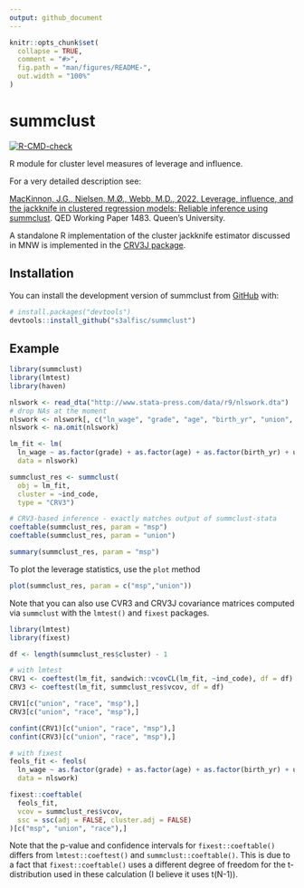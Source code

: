 ```yaml
---
output: github_document
---
```


<!-- README.md is generated from README.Rmd. Please edit that file -->

```r
knitr::opts_chunk$set(
  collapse = TRUE,
  comment = "#>",
  fig.path = "man/figures/README-",
  out.width = "100%"
)
```

# summclust

<!-- badges: start -->
[![R-CMD-check](https://github.com/s3alfisc/summclust/workflows/R-CMD-check/badge.svg)](https://github.com/s3alfisc/summclust/actions)
<!-- badges: end -->

R module for cluster level measures of leverage and influence.

For a very detailed description see:

[MacKinnon, J.G., Nielsen, M.Ø., Webb, M.D., 2022. Leverage, influence, and the jackknife in clustered regression models: Reliable inference using summclust](https://arxiv.org/abs/2205.03288). QED Working Paper 1483. Queen’s University.

A standalone R implementation of the cluster jackknife estimator discussed in MNW is implemented in the [CRV3J package](https://github.com/s3alfisc/CRV3J).

## Installation

You can install the development version of summclust from [GitHub](https://github.com/) with:

``` r
# install.packages("devtools")
devtools::install_github("s3alfisc/summclust")
```

## Example


```r
library(summclust)
library(lmtest)
library(haven)

nlswork <- read_dta("http://www.stata-press.com/data/r9/nlswork.dta")
# drop NAs at the moment
nlswork <- nlswork[, c("ln_wage", "grade", "age", "birth_yr", "union", "race", "msp", "ind_code")]
nlswork <- na.omit(nlswork)

lm_fit <- lm(
  ln_wage ~ as.factor(grade) + as.factor(age) + as.factor(birth_yr) + union +  race + msp,
  data = nlswork)

summclust_res <- summclust(
  obj = lm_fit,
  cluster = ~ind_code,
  type = "CRV3")

# CRV3-based inference - exactly matches output of summclust-stata
coeftable(summclust_res, param = "msp")
coeftable(summclust_res, param = "union")

summary(summclust_res, param = "msp")
```

To plot the leverage statistics, use the `plot` method

```r
plot(summclust_res, param = c("msp","union"))
```


Note that you can also use CVR3 and CRV3J covariance matrices computed via `summclust` with the `lmtest()` and `fixest` packages.

```r
library(lmtest)
library(fixest)

df <- length(summclust_res$cluster) - 1

# with lmtest
CRV1 <- coeftest(lm_fit, sandwich::vcovCL(lm_fit, ~ind_code), df = df)
CRV3 <- coeftest(lm_fit, summclust_res$vcov, df = df)

CRV1[c("union", "race", "msp"),]
CRV3[c("union", "race", "msp"),]

confint(CRV1)[c("union", "race", "msp"),]
confint(CRV3)[c("union", "race", "msp"),]

# with fixest
feols_fit <- feols(
  ln_wage ~ as.factor(grade) + as.factor(age) + as.factor(birth_yr) + union +  race + msp,
  data = nlswork)

fixest::coeftable(
  feols_fit,
  vcov = summclust_res$vcov,
  ssc = ssc(adj = FALSE, cluster.adj = FALSE)
)[c("msp", "union", "race"),]

```

Note that the p-value and confidence intervals for `fixest::coeftable()` differs from `lmtest::coeftest()` and `summclust::coeftable()`. This is due to a fact that `fixest::coeftable()` uses a different degree of freedom for the t-distribution used in these calculation (I believe it uses t(N-1)).

